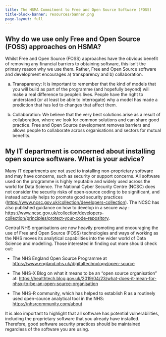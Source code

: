 ```yaml
---
title: The HSMA Commitment to Free and Open Source Software (FOSS)
title-block-banner: resources/banner.png
page-layout: full
---
```


## Why do we use only Free and Open Source (FOSS) approaches on HSMA?

Whilst Free and Open Source (FOSS) approaches have the obvious benefit of removing any financial barriers to obtaining software, this isn’t the primary reason why we use them. Rather, Free and Open Source software and development encourages a) transparency and b) collaboration.

a) Transparency: It is important to remember that the kind of models that you will build as part of the programme (and hopefully beyond) will make a real difference to people’s lives. People have the right to understand (or at least be able to interrogate) why a model has made a prediction that has led to changes that affect them.

b) Collaboration: We believe that the very best solutions arise as a result of collaboration, where we look for common solutions and can share good practice. Free and Open Source development removes barriers and allows people to collaborate across organisations and sectors for mutual benefits.

## My IT department is concerned about installing open source software. What is your advice?

Many IT departments are not used to installing non-proprietary software and may have concerns, such as security or support concerns. All software used on the programme is highly reputable and widely used across the world for Data Science. The National Cyber Security Centre (NCSC) does not consider the security risks of open-source coding to be significant, and instead actually helps to promote good security practices (<https://www.ncsc.gov.uk/collection/developers-collection>). The NCSC has also published guidance on how to develop in a secure way : <https://www.ncsc.gov.uk/collection/developers-collection/principles/protect-your-code-repository>.

Central NHS organisations are now heavily promoting and encouraging the use of Free and Open Source (FOSS) technologies and ways of working as the NHS moves its analytical capabilities into the wider world of Data Science and modelling. Those interested in finding out more should check out:

- The NHS England Open Source Programme at <https://www.england.nhs.uk/digitaltechnology/open-source>

- The NHS-X Blog on what it means to be an “open source organisation” at: <https://healthtech.blog.gov.uk/2019/04/23/what-does-it-mean-for-nhsx-to-be-an-open-source-organisation>

- The NHS-R community, which has helped to establish R as a routinely used open-source analytical tool in the NHS: <https://nhsrcommunity.com/about>

It is also important to highlight that all software has potential vulnerabilities, including the proprietary software that you already have installed. Therefore, good software security practices should be maintained regardless of the software you are using.
